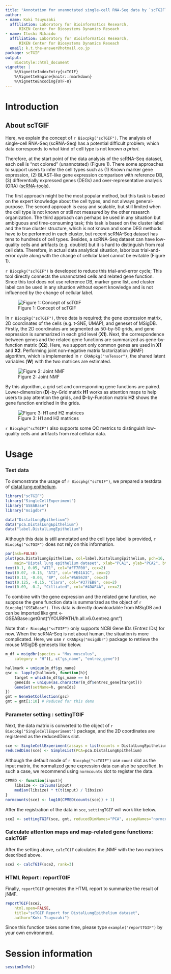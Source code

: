 ```yaml
---
title: "Annotation for unannotated single-cell RNA-Seq data by `scTGIF`"
author:
- name: Koki Tsuyuzaki
  affiliation: Laboratory for Bioinformatics Research,
      RIKEN Center for Biosystems Dynamics Reseach
- name: Itoshi Nikaido
  affiliation: Laboratory for Bioinformatics Research,
      RIKEN Center for Biosystems Dynamics Reseach
  email: k.t.the-answer@hotmail.co.jp
package: scTGIF
output:
    BiocStyle::html_document
vignette: |
    %\VignetteIndexEntry{scTGIF}
    %\VignetteEngine{knitr::rmarkdown}
    %\VignetteEncoding{UTF-8}
---
```


# Introduction
## About scTGIF

Here, we explain the concept of `r Biocpkg("scTGIF")`.
The analysis of single-cell RNA-Seq (scRNA-Seq) has a
potential difficult problem; which data corresponds to what kind of
cell type is not known _a priori_.

Therefore, at the start point of the data analysis of the scRNA-Seq dataset,
each cell is "not colored" (unannotated) (Figure 1).
There some approaches to support users to infer the cell types
such as (1) Known marker gene expression,
(2) BLAST-like gene expression comparison with reference DB,
(3) differentially expressed genes (DEGs)
and over-representative analysis (ORA)
([scRNA-tools](https://www.scrna-tools.org)).

The first approach might be the most popular method,
but this task is based on the expert knowledge about the cell types,
and not always general-purpose.
The second approach is easy and scalable,
but still limited when the cell type is not known
or still not measured by the other research organization.
The third approach can perhaps be used in any situation but ambiguous and
time-consuming task;
this task is based on the cluster label and the true cluster structure,
which is not known and some DEG methods have to be performed in each cluster,
but recent scRNA-Seq dataset has tens to hundreds of cell types.
Besides, a scRNA-Seq dataset can have low-quality cells and artifacts
(e.g. doublet) but it is hard to distinguish from real cell data.
Therefore, in actual data analytical situation, laborious
trial-and-error cycle along with the change of cellular label
cannot be evitable (Figure 1).

`r Biocpkg("scTGIF")` is developed to reduce this trial-and-error cycle;
This tool directly connects the unannotated cells and
related gene function.
Since this tool does not use reference DB, marker gene list,
and cluster label can be used in any situation without expert knowledge
and is not influenced by the change of cellular label.

![Figure 1: Concept of scTGIF](TrialandError.png)

In `r Biocpkg("scTGIF")`, three data is required; the gene expression matrix,
2D coordinates of the cells (e.g. t-SNE, UMAP), and geneset of MSigDB.
Firstly, the 2D coordinates are segmented as 50-by-50 grids,
and gene expression is summarized in each grid level (**X1**).
Next, the correspondence between genes and the related gene functions
are summarized as gene-by-function matrix (**X2**).
Here, we support only common genes are used in **X1** and **X2**.
Performing joint non-negative matrix factorization (jNMF) algorithm,
which is implemented in `r CRANpkg("nnTensor")`,
the shared latent variables (**W**) with the two matrices are estimated.

![Figure 2: Joint NMF](jNMF.png)

By this algorithm, a grid set and corresponding gene functions are paired.
Lower-dimension (**D**)-by-Grid matrix **H1** works as attention maps to help
users to pay attention the grids, and **D**-by-Function matrix **H2**
shows the gene function enriched in the grids.

![Figure 3: H1 and H2 matrices](H1_H2.png)

`r Biocpkg("scTGIF")` also supports some QC metrics to distinguish
low-quality cells and artifacts from real cellular data.

# Usage
### Test data

To demonstrate the usage of `r Biocpkg("scTGIF")`,
we prepared a testdata of
[distal lung epithelium](https://www.nature.com/articles/nature13173).

```r
library("scTGIF")
library("SingleCellExperiment")
library("GSEABase")
library("msigdbr")

data("DistalLungEpithelium")
data("pca.DistalLungEpithelium")
data("label.DistalLungEpithelium")
```

Although this data is still annotated and the cell type label is provided,
`r Biocpkg("scTGIF")` does not rely on this information.

```r
par(ask=FALSE)
plot(pca.DistalLungEpithelium, col=label.DistalLungEpithelium, pch=16,
    main="Distal lung epithelium dataset", xlab="PCA1", ylab="PCA2", bty="n")
text(0.1, 0.05, "AT1", col="#FF7F00", cex=2)
text(0.07, -0.15, "AT2", col="#E41A1C", cex=2)
text(0.13, -0.04, "BP", col="#A65628", cex=2)
text(0.125, -0.15, "Clara", col="#377EB8", cex=2)
text(0.09, -0.2, "Cilliated", col="#4DAF4A", cex=2)
```

To combine with the gene expression and the related gene function,
we suppose the gene function data is summarized as the object of
`r Biocpkg("GSEABase")`.
This data is directly downloadable from MSigDB and can be imported like
gmt <- GSEABase::getGmt("/YOURPATH/h.all.v6.0.entrez.gmt")

Note that `r Biocpkg("scTGIF")` only supports NCBI Gene IDs (Entrez IDs)
for now.
When the scRNA-Seq is not about human, the situation is more complicated.
Here, we use `r CRANpkg("msigdbr")` package to retrieve
the mouse MSigDB genesets like below.

```r
m_df = msigdbr(species = "Mus musculus",
    category = "H")[, c("gs_name", "entrez_gene")]

hallmark = unique(m_df$gs_name)
gsc <- lapply(hallmark, function(h){
    target = which(m_df$gs_name == h)
    geneIds = unique(as.character(m_df$entrez_gene[target]))
    GeneSet(setName=h, geneIds)
})
gmt = GeneSetCollection(gsc)
gmt = gmt[1:10] # Reduced for this demo
```

### Parameter setting : settingTGIF

Next, the data matrix is converted to the object of
`r Biocpkg("SingleCellExperiment")` package,
and the 2D coordinates are registered as the reducedDims slot.

```r
sce <- SingleCellExperiment(assays = list(counts = DistalLungEpithelium))
reducedDims(sce) <- SimpleList(PCA=pca.DistalLungEpithelium)
```

Although the default mode of `r Biocpkg("scTGIF")` use `count` slot as
the input matrix,
the normalized gene expression data can also be specified.
In such a case, we recommend using `normcounts` slot to register the data.

```r
CPMED <- function(input){
    libsize <- colSums(input)
    median(libsize) * t(t(input) / libsize)
}
normcounts(sce) <- log10(CPMED(counts(sce)) + 1)
```

After the registration of the data in `sce`,
`settingTGIF` will work like below.

```r
sce2 <- settingTGIF(sce, gmt, reducedDimNames="PCA", assayNames="normcounts")
```

### Calculate attention maps and map-related gene functions: calcTGIF

After the setting above,
`calcTGIF` calculates the jNMF with the two matrices described above.

```r
sce2 <- calcTGIF(sce2, rank=3)
```

### HTML Report : reportTGIF

Finally, `reportTGIF` generates the HTML report to summarize
the result of jNMF.

```r
reportTGIF(sce2,
    html.open=FALSE,
    title="scTGIF Report for DistalLungEpithelium dataset",
    author="Koki Tsuyuzaki")
```

Since this function takes some time,
please type `example("reportTGIF")` by your own environment.

# Session information {.unnumbered}

```r
sessionInfo()
```